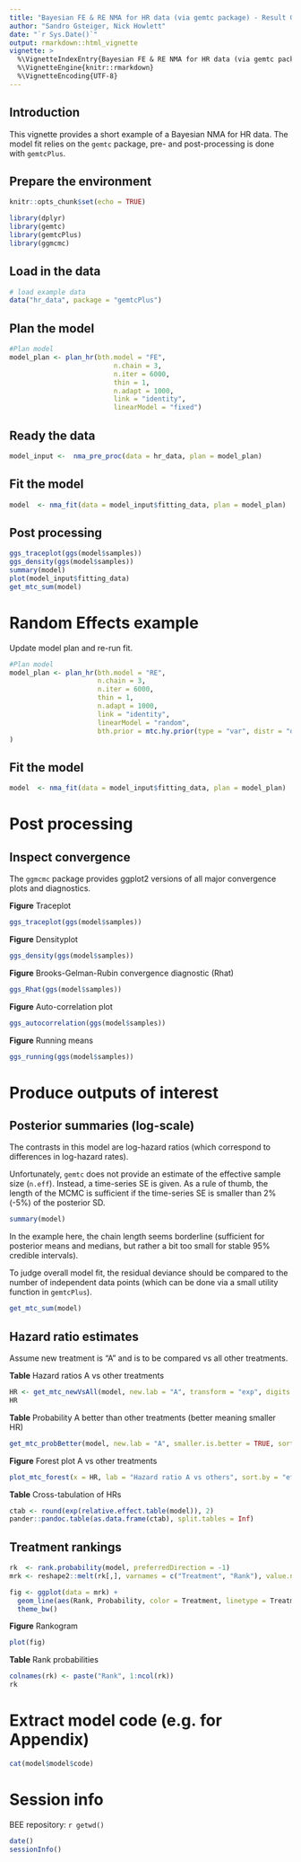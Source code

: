 ```yaml
---
title: "Bayesian FE & RE NMA for HR data (via gemtc package) - Result Generation"
author: "Sandro Gsteiger, Nick Howlett"
date: "`r Sys.Date()`"
output: rmarkdown::html_vignette
vignette: >
  %\VignetteIndexEntry{Bayesian FE & RE NMA for HR data (via gemtc package) - Result Generation}
  %\VignetteEngine{knitr::rmarkdown}
  %\VignetteEncoding{UTF-8}
---
```


## Introduction
This vignette provides a short example of a Bayesian NMA for HR data. The model fit relies on the `gemtc` package, pre- and post-processing is done with `gemtcPlus`.

## Prepare the environment
```r
knitr::opts_chunk$set(echo = TRUE)

library(dplyr)
library(gemtc)
library(gemtcPlus)
library(ggmcmc)

```


## Load in the data
```r
# load example data
data("hr_data", package = "gemtcPlus")
```

## Plan the model 
```r
#Plan model
model_plan <- plan_hr(bth.model = "FE", 
                          n.chain = 3, 
                          n.iter = 6000, 
                          thin = 1,
                          n.adapt = 1000, 
                          link = "identity",
                          linearModel = "fixed")
```

## Ready the data
```r
model_input <-  nma_pre_proc(data = hr_data, plan = model_plan)

```

## Fit the model 
```r
model  <- nma_fit(data = model_input$fitting_data, plan = model_plan)
```

## Post processing
```r
ggs_traceplot(ggs(model$samples))
ggs_density(ggs(model$samples))
summary(model)
plot(model_input$fitting_data)
get_mtc_sum(model)
```


# Random Effects example
Update model plan and re-run fit.
```r
#Plan model
model_plan <- plan_hr(bth.model = "RE", 
                      n.chain = 3,
                      n.iter = 6000,
                      thin = 1,
                      n.adapt = 1000,
                      link = "identity",
                      linearModel = "random", 
                      bth.prior = mtc.hy.prior(type = "var", distr = "dlnorm",-4.18, 1 / 1.41 ^ 2)
)


```

## Fit the model 
```r
model  <- nma_fit(data = model_input$fitting_data, plan = model_plan)
```


# Post processing
## Inspect convergence
The `ggmcmc` package provides ggplot2 versions of all major convergence plots and diagnostics. 

__Figure__ Traceplot
```r
ggs_traceplot(ggs(model$samples))
```

__Figure__ Densityplot
```r
ggs_density(ggs(model$samples))
```

__Figure__ Brooks-Gelman-Rubin convergence diagnostic (Rhat)
```r
ggs_Rhat(ggs(model$samples))
```

__Figure__ Auto-correlation plot
```r
ggs_autocorrelation(ggs(model$samples))
```

__Figure__ Running means
```r
ggs_running(ggs(model$samples))
```


# Produce outputs of interest

## Posterior summaries (log-scale)
The contrasts in this model are log-hazard ratios (which correspond to differences in log-hazard rates).

Unfortunately, `gemtc` does not provide an estimate of the effective sample size (`n.eff`). Instead, a time-series SE is given. As a rule of thumb, the length of the MCMC is sufficient if the time-series SE is smaller than 2%(-5%) of the posterior SD.

```r
summary(model)
```

In the example here, the chain length seems borderline (sufficient for posterior means and medians, but rather a bit too small for stable 95% credible intervals).

To judge overall model fit, the residual deviance should be compared to the number of independent data points (which can be done via a small utility function in `gemtcPlus`).

```r
get_mtc_sum(model)
```


## Hazard ratio estimates

Assume new treatment is "A" and is to be compared vs all other treatments.

__Table__ Hazard ratios A vs other treatments
```r
HR <- get_mtc_newVsAll(model, new.lab = "A", transform = "exp", digits = 2)
HR
```

__Table__ Probability A better than other treatments (better meaning smaller HR)
```r
get_mtc_probBetter(model, new.lab = "A", smaller.is.better = TRUE, sort.by = "effect")
```

__Figure__ Forest plot A vs other treatments
```r
plot_mtc_forest(x = HR, lab = "Hazard ratio A vs others", sort.by = "effect")  
```

__Table__ Cross-tabulation of HRs
```r
ctab <- round(exp(relative.effect.table(model)), 2)
pander::pandoc.table(as.data.frame(ctab), split.tables = Inf)
```


## Treatment rankings
```r
rk  <- rank.probability(model, preferredDirection = -1)
mrk <- reshape2::melt(rk[,], varnames = c("Treatment", "Rank"), value.name = "Probability")

fig <- ggplot(data = mrk) +
  geom_line(aes(Rank, Probability, color = Treatment, linetype = Treatment), size = 1.5) +
  theme_bw()
```

__Figure__ Rankogram
```r
plot(fig)
```

__Table__ Rank probabilities
```r
colnames(rk) <- paste("Rank", 1:ncol(rk))
rk
```


# Extract model code (e.g. for Appendix)
```r
cat(model$model$code)
```


# Session info
BEE repository: `r getwd()`

```r
date()
sessionInfo()
```
